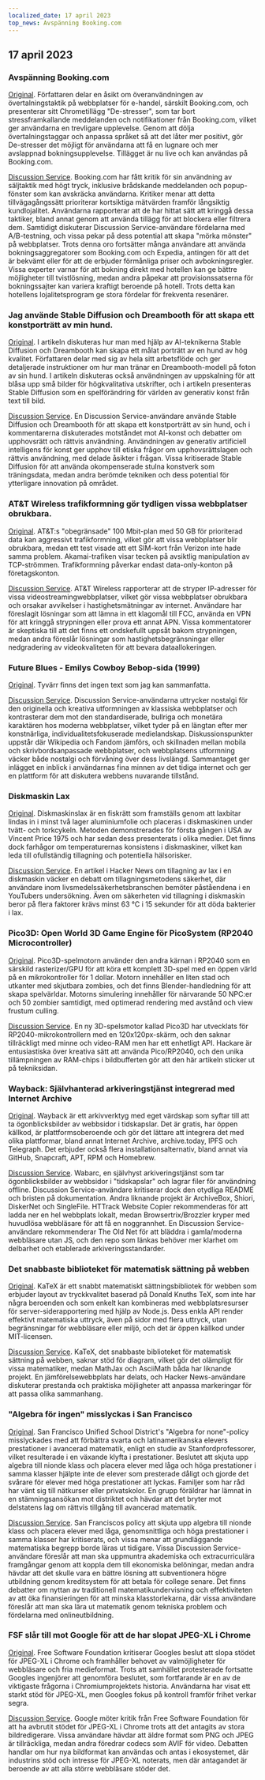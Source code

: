 ```yaml
---
localized_date: 17 april 2023
top_news: Avspänning Booking.com
---
```




<CallToAction />

<Steps>

## 17 april 2023

### Avspänning Booking.com

[Original](https://www.alexcharlton.co/projects/booking-com-de-stresser).
Författaren delar en åsikt om överanvändningen av övertalningstaktik på webbplatser för e-handel, särskilt Booking.com, och presenterar sitt Chrometillägg "De-stresser", som tar bort stressframkallande meddelanden och notifikationer från Booking.com, vilket ger användarna en trevligare upplevelse. Genom att dölja övertalningstaggar och anpassa språket så att det låter mer positivt, gör De-stresser det möjligt för användarna att få en lugnare och mer avslappnad bokningsupplevelse. Tillägget är nu live och kan användas på Booking.com.

[Discussion Service](http://news.ycombinator.com/item?id=35590734).
Booking.com har fått kritik för sin användning av säljtaktik med högt tryck, inklusive brådskande meddelanden och popup-fönster som kan avskräcka användarna. Kritiker menar att detta tillvägagångssätt prioriterar kortsiktiga mätvärden framför långsiktig kundlojalitet. Användarna rapporterar att de har hittat sätt att kringgå dessa taktiker, bland annat genom att använda tillägg för att blockera eller filtrera dem. Samtidigt diskuterar Discussion Service-användare fördelarna med A/B-testning, och vissa pekar på dess potential att skapa "mörka mönster" på webbplatser. Trots denna oro fortsätter många användare att använda bokningsaggregatorer som Booking.com och Expedia, antingen för att det är bekvämt eller för att de erbjuder förmånliga priser och avbokningsregler. Vissa experter varnar för att bokning direkt med hotellen kan ge bättre möjligheter till tvistlösning, medan andra påpekar att provisionssatserna för bokningssajter kan variera kraftigt beroende på hotell. Trots detta kan hotellens lojalitetsprogram ge stora fördelar för frekventa resenärer.

### Jag använde Stable Diffusion och Dreambooth för att skapa ett konstporträtt av min hund.

[Original](https://www.shruggingface.com/blog/how-i-used-stable-diffusion-and-dreambooth-to-create-a-painted-portrait-of-my-dog).
I artikeln diskuteras hur man med hjälp av AI-teknikerna Stable Diffusion och Dreambooth kan skapa ett målat porträtt av en hund av hög kvalitet. Författaren delar med sig av hela sitt arbetsflöde och ger detaljerade instruktioner om hur man tränar en Dreambooth-modell på foton av sin hund. I artikeln diskuteras också användningen av uppskalning för att blåsa upp små bilder för högkvalitativa utskrifter, och i artikeln presenteras Stable Diffusion som en spelförändring för världen av generativ konst från text till bild.

[Discussion Service](http://news.ycombinator.com/item?id=35592847).
En Discussion Service-användare använde Stable Diffusion och Dreambooth för att skapa ett konstporträtt av sin hund, och i kommentarerna diskuterades motståndet mot AI-konst och debatter om upphovsrätt och rättvis användning. Användningen av generativ artificiell intelligens för konst ger upphov till etiska frågor om upphovsrättslagen och rättvis användning, med delade åsikter i frågan. Vissa kritiserade Stable Diffusion för att använda okompenserade stulna konstverk som träningsdata, medan andra berömde tekniken och dess potential för ytterligare innovation på området.

### AT&T Wireless trafikformning gör tydligen vissa webbplatser obrukbara.

[Original](https://adriano.fyi/post/2023/2023-04-16-att-traffic-shaping-makes-websites-unusable/).
AT&T:s "obegränsade" 100 Mbit-plan med 50 GB för prioriterad data kan aggressivt trafikformning, vilket gör att vissa webbplatser blir obrukbara, medan ett test visade att ett SIM-kort från Verizon inte hade samma problem. Akamai-trafiken visar tecken på avsiktlig manipulation av TCP-strömmen. Trafikformning påverkar endast data-only-konton på företagskonton.

[Discussion Service](http://news.ycombinator.com/item?id=35592607).
AT&T Wireless rapporterar att de stryper IP-adresser för vissa videostreamingwebbplatser, vilket gör vissa webbplatser obrukbara och orsakar avvikelser i hastighetsmätningar av internet. Användare har föreslagit lösningar som att lämna in ett klagomål till FCC, använda en VPN för att kringgå strypningen eller prova ett annat APN. Vissa kommentatorer är skeptiska till att det finns ett ondskefullt uppsåt bakom strypningen, medan andra föreslår lösningar som hastighetsbegränsningar eller nedgradering av videokvaliteten för att bevara dataallokeringen.

### Future Blues - Emilys Cowboy Bebop-sida (1999)

[Original](https://futureblues.com/).
Tyvärr finns det ingen text som jag kan sammanfatta.

[Discussion Service](http://news.ycombinator.com/item?id=35589124).
Discussion Service-användarna uttrycker nostalgi för den originella och kreativa utformningen av klassiska webbplatser och kontrasterar dem mot den standardiserade, bullriga och monetära karaktären hos moderna webbplatser, vilket tyder på en längtan efter mer konstnärliga, individualitetsfokuserade medielandskap. Diskussionspunkter uppstår där Wikipedia och Fandom jämförs, och skillnaden mellan mobila och skrivbordsanpassade webbplatser, och webbplatsens utformning väcker både nostalgi och förvåning över dess livslängd. Sammantaget ger inlägget en inblick i användarnas fina minnen av det tidiga internet och ger en plattform för att diskutera webbens nuvarande tillstånd.

### Diskmaskin Lax

[Original](https://en.wikipedia.org/wiki/Dishwasher_salmon).
Diskmaskinslax är en fiskrätt som framställs genom att laxbitar lindas in i minst två lager aluminiumfolie och placeras i diskmaskinen under tvätt- och torkcykeln. Metoden demonstrerades för första gången i USA av Vincent Price 1975 och har sedan dess presenterats i olika medier. Det finns dock farhågor om temperaturernas konsistens i diskmaskiner, vilket kan leda till ofullständig tillagning och potentiella hälsorisker.

[Discussion Service](http://news.ycombinator.com/item?id=35586683).
En artikel i Hacker News om tillagning av lax i en diskmaskin väcker en debatt om tillagningsmetodens säkerhet, där användare inom livsmedelssäkerhetsbranschen bemöter påståendena i en YouTubers undersökning. Även om säkerheten vid tillagning i diskmaskin beror på flera faktorer krävs minst 63 °C i 15 sekunder för att döda bakterier i lax.

### Pico3D: Open World 3D Game Engine för PicoSystem (RP2040 Microcontroller)

[Original](https://github.com/bernhardstrobl/Pico3D).
Pico3D-spelmotorn använder den andra kärnan i RP2040 som en särskild rasterizer/GPU för att köra ett komplett 3D-spel med en öppen värld på en mikrokontroller för 1 dollar. Motorn innehåller en liten stad och utkanter med skjutbara zombies, och det finns Blender-handledning för att skapa spelvärldar. Motorns simulering innehåller för närvarande 50 NPC:er och 50 zombier samtidigt, med optimerad rendering med avstånd och view frustum culling.

[Discussion Service](http://news.ycombinator.com/item?id=35589172).
En ny 3D-spelsmotor kallad Pico3D har utvecklats för RP2040-mikrokontrollern med en 120x120px-skärm, och den saknar tillräckligt med minne och video-RAM men har ett enhetligt API. Hackare är entusiastiska över kreativa sätt att använda Pico/RP2040, och den unika tillämpningen av RAM-chips i bildbufferten gör att den här artikeln sticker ut på tekniksidan.

### Wayback: Självhanterad arkiveringstjänst integrerad med Internet Archive

[Original](https://github.com/wabarc/wayback).
Wayback är ett arkivverktyg med eget värdskap som syftar till att ta ögonblicksbilder av webbsidor i tidskapslar. Det är gratis, har öppen källkod, är plattformsoberoende och gör det lättare att integrera det med olika plattformar, bland annat Internet Archive, archive.today, IPFS och Telegraph. Det erbjuder också flera installationsalternativ, bland annat via GitHub, Snapcraft, APT, RPM och Homebrew.

[Discussion Service](http://news.ycombinator.com/item?id=35586845).
Wabarc, en självhyst arkiveringstjänst som tar ögonblicksbilder av webbsidor i "tidskapslar" och lagrar filer för användning offline. Discussion Service-användare kritiserar dock den otydliga README och bristen på dokumentation. Andra liknande projekt är ArchiveBox, Shiori, DiskerNet och SingleFile. HTTrack Website Copier rekommenderas för att ladda ner en hel webbplats lokalt, medan Browsertrix/Brozzler kryper med huvudlösa webbläsare för att få en noggrannhet. En Discussion Service-användare rekommenderar The Old Net för att bläddra i gamla/moderna webbläsare utan JS, och den repo som länkas behöver mer klarhet om delbarhet och etablerade arkiveringsstandarder.

### Det snabbaste biblioteket för matematisk sättning på webben

[Original](https://katex.org/).
KaTeX är ett snabbt matematiskt sättningsbibliotek för webben som erbjuder layout av tryckkvalitet baserad på Donald Knuths TeX, som inte har några beroenden och som enkelt kan kombineras med webbplatsresurser för server-siderapportering med hjälp av Node.js. Dess enkla API render effektivt matematiska uttryck, även på sidor med flera uttryck, utan begränsningar för webbläsare eller miljö, och det är öppen källkod under MIT-licensen.

[Discussion Service](http://news.ycombinator.com/item?id=35588985).
KaTeX, det snabbaste biblioteket för matematisk sättning på webben, saknar stöd för diagram, vilket gör det olämpligt för vissa matematiker, medan MathJax och AsciiMath båda har liknande projekt. En jämförelsewebbplats har delats, och Hacker News-användare diskuterar prestanda och praktiska möjligheter att anpassa markeringar för att passa olika sammanhang.

### "Algebra för ingen" misslyckas i San Francisco

[Original](https://www.joannejacobs.com/post/algebra-for-none-fails-in-san-francisco).
San Francisco Unified School District's "Algebra for none"-policy misslyckades med att förbättra svarta och latinamerikanska elevers prestationer i avancerad matematik, enligt en studie av Stanfordprofessorer, vilket resulterade i en växande klyfta i prestationer. Beslutet att skjuta upp algebra till nionde klass och placera elever med låga och höga prestationer i samma klasser hjälpte inte de elever som presterade dåligt och gjorde det svårare för elever med höga prestationer att lyckas. Familjer som har råd har vänt sig till nätkurser eller privatskolor. En grupp föräldrar har lämnat in en stämningsansökan mot distriktet och hävdar att det bryter mot delstatens lag om rättvis tillgång till avancerad matematik.

[Discussion Service](http://news.ycombinator.com/item?id=35595026).
San Franciscos policy att skjuta upp algebra till nionde klass och placera elever med låga, genomsnittliga och höga prestationer i samma klasser har kritiserats, och vissa menar att grundläggande matematiska begrepp borde läras ut tidigare. Vissa Discussion Service-användare föreslår att man ska uppmuntra akademiska och extracurriculära framgångar genom att koppla dem till ekonomiska belöningar, medan andra hävdar att det skulle vara en bättre lösning att subventionera högre utbildning genom kreditsystem för att betala för college senare. Det finns debatter om nyttan av traditionell matematikundervisning och effektiviteten av att öka finansieringen för att minska klasstorlekarna, där vissa användare föreslår att man ska lära ut matematik genom tekniska problem och fördelarna med onlineutbildning.

### FSF slår till mot Google för att de har slopat JPEG-XL i Chrome

[Original](https://www.phoronix.com/news/FSF-Slams-Google-JPEG-XL).
Free Software Foundation kritiserar Googles beslut att slopa stödet för JPEG-XL i Chrome och framhåller behovet av valmöjligheter för webbläsare och fria medieformat. Trots att samhället protesterade fortsatte Googles ingenjörer att genomföra beslutet, som fortfarande är en av de viktigaste frågorna i Chromiumprojektets historia. Användarna har visat ett starkt stöd för JPEG-XL, men Googles fokus på kontroll framför frihet verkar segra.

[Discussion Service](http://news.ycombinator.com/item?id=35589179).
Google möter kritik från Free Software Foundation för att ha avbrutit stödet för JPEG-XL i Chrome trots att det antagits av stora bildredigerare. Vissa användare hävdar att äldre format som PNG och JPEG är tillräckliga, medan andra föredrar codecs som AVIF för video. Debatten handlar om hur nya bildformat kan användas och antas i ekosystemet, där industrins stöd och intresse för JPEG-XL noterats, men där antagandet är beroende av att alla större webbläsare stöder det.

</Steps>
